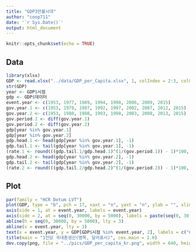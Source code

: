 ```yaml
---
title: "GDP3만불시대"
author: "coop711"
date: '`r Sys.Date()`'
output: html_document
---
```


```r
knitr::opts_chunk$set(echo = TRUE)
```

## Data

```r
library(xlsx)
GDP <- read.xlsx("../data/GDP_per_Capita.xlsx", 1, colIndex = 2:3, colClasses = c("integer", "numeric"), header = TRUE, stringsAsFactors = FALSE)
str(GDP)
year <- GDP$시점
gdp <- GDP$데이터
event.year <- c(1953, 1977, 1989, 1994, 1998, 2006, 2009, 2015)
gov.year.1 <- c(1953, 1979, 1987, 1992, 1997, 2002, 2007, 2012, 2015)
gov.year.2 <- c(1953, 1980, 1988, 1993, 1998, 2003, 2008, 2013, 2015)
gov.period.1 <- diff(gov.year.1)
gov.period.2 <- diff(gov.year.2)
gdp[year %in% gov.year.1]
gdp[year %in% gov.year.2]
gdp.head.1 <- head(gdp[year %in% gov.year.1], -1)
gdp.tail.1 <- tail(gdp[year %in% gov.year.1], -1)
(rate.1 <- round(((gdp.tail.1/gdp.head.1)^(1/(gov.period.1)) - 1)*100, digits = 1))
gdp.head.2 <- head(gdp[year %in% gov.year.2], -1)
gdp.tail.2 <- tail(gdp[year %in% gov.year.2], -1)
(rate.2 <- round(((gdp.tail.2/gdp.head.2)^(1/(gov.period.2)) - 1)*100, digits = 1))
```

## Plot

```r
par(family = "HCR Dotum LVT")
plot(GDP, type = "b", pch = 17, xaxt = "n", yaxt = "n", ylab = "", xlim = c(1950, 2020), ylim = c(0, 30000))
axis(side = 1, at = event.year, labels = event.year)
axis(side = 2, at = seq(0, 30000, by = 5000), labels = paste(seq(0, 30, by = 5), "천불", sep = ""), las = 2)
abline(h = seq(0, 30000, by = 5000), lty = 3)
abline(v = event.year, lty = 3)
text(x = event.year, y = GDP[GDP$시점 %in% event.year, 2], labels = c("66불", "1천불", "5천불", "1만불", "IMF 위기", "2만불", "서브프라임 위기", "ㅁㅁㅁ 위기"), pos = c(3, 3, 2, 2, 4, 2, 4, 4), col = c(rep("blue", 4), "red", "blue", "red", "red"))
title(main = "1인당 국내총생산(명목, 달러표시)", cex.main = 2.0)
dev.copy(png, file = "../pics/GDP_per_capita_kr.png", width = 640, height = 480)
```
